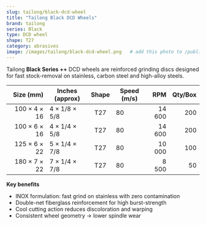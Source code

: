 ```yaml
---
slug: tailong/black-dcd-wheel
title: "Tailong Black DCD Wheels"
brand: tailong
series: Black
type: DCD wheel
shape: T27
category: abrasives
image: /images/tailong/black-dcd-wheel.png   # add this photo to /public/images/tailong/
---
```


Tailong **Black Series ++** DCD wheels are reinforced grinding discs designed
for fast stock-removal on stainless, carbon steel and high-alloy steels.

| Size&nbsp;(mm) | Inches (approx) | Shape | Speed (m/s) |   RPM | Qty/Box |
|---------------:|-----------------|:-----:|-------------|------:|--------:|
| 100 × 4 × 16   | 4 × 1/8 × 5/8   | T27   | 80 | 14 600 | 200 |
| 100 × 6 × 16   | 4 × 1/4 × 5/8   | T27   | 80 | 14 600 | 200 |
| 125 × 6 × 22   | 5 × 1/4 × 7/8   | T27   | 80 | 10 000 | 100 |
| 180 × 7 × 22   | 7 × 1/4 × 7/8   | T27   | 80 |  8 500 |  50 |

**Key benefits**

- INOX formulation: fast grind on stainless with zero contamination  
- Double-net fiberglass reinforcement for high burst-strength  
- Cool cutting action reduces discoloration and warping  
- Consistent wheel geometry → lower spindle wear
